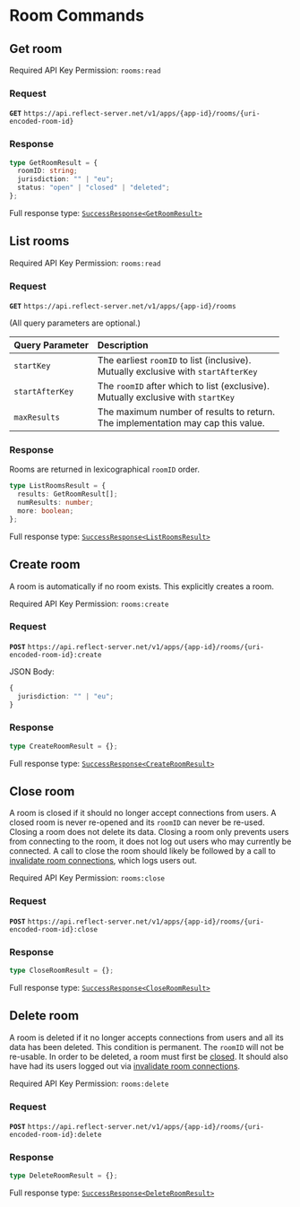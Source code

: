
# Room Commands

## Get room

<Callout emoji="🔑">Required API Key Permission: `rooms:read`</Callout>

### Request

**`GET`** `https://api.reflect-server.net/v1/apps/{app-id}/rooms/{uri-encoded-room-id}`

### Response

```typescript
type GetRoomResult = {
  roomID: string;
  jurisdiction: "" | "eu";
  status: "open" | "closed" | "deleted";
};
```

Full response type: [`SuccessResponse<GetRoomResult>`](overview#responses)

## List rooms

<Callout emoji="🔑">Required API Key Permission: `rooms:read`</Callout>

### Request

**`GET`** `https://api.reflect-server.net/v1/apps/{app-id}/rooms`

(All query parameters are optional.)

| Query Parameter | Description                                                                            |
| :-------------- | :------------------------------------------------------------------------------------- |
| `startKey`      | The earliest `roomID` to list (inclusive).<br/>Mutually exclusive with `startAfterKey` |
| `startAfterKey` | The `roomID` after which to list (exclusive).<br/>Mutually exclusive with `startKey`   |
| `maxResults`    | The maximum number of results to return.<br/>The implementation may cap this value.    |

### Response

Rooms are returned in lexicographical `roomID` order.

```typescript
type ListRoomsResult = {
  results: GetRoomResult[];
  numResults: number;
  more: boolean;
};
```

Full response type: [`SuccessResponse<ListRoomsResult>`](overview#responses)

## Create room

A room is automatically if no room exists. This explicitly creates a room.

<Callout emoji="🔑">Required API Key Permission: `rooms:create`</Callout>

### Request

**`POST`** `https://api.reflect-server.net/v1/apps/{app-id}/rooms/{uri-encoded-room-id}:create`

JSON Body:

```typescript
{
  jurisdiction: "" | "eu";
}
```

### Response

```typescript
type CreateRoomResult = {};
```

Full response type: [`SuccessResponse<CreateRoomResult>`](overview#responses)

## Close room

A room is closed if it should no longer accept connections from users.
A closed room is never re-opened and its `roomID` can never be re-used.
Closing a room does not delete its data. Closing a room only prevents users from
connecting to the room, it does not log out users who may currently be connected.
A call to close the room should likely be followed by a call to
[invalidate room connections](connections#invalidate-room-connections),
which logs users out.

<Callout emoji="🔑">Required API Key Permission: `rooms:close`</Callout>

### Request

**`POST`** `https://api.reflect-server.net/v1/apps/{app-id}/rooms/{uri-encoded-room-id}:close`

### Response

```typescript
type CloseRoomResult = {};
```

Full response type: [`SuccessResponse<CloseRoomResult>`](overview#responses)

## Delete room

A room is deleted if it no longer accepts connections from users and all its data has been deleted.
This condition is permanent. The `roomID` will not be re-usable. In order to be deleted, a room must
first be [closed](#close-room). It should also have had its users logged out via
[invalidate room connections](connections#invalidate-room-connections).

<Callout emoji="🔑">Required API Key Permission: `rooms:delete`</Callout>

### Request

**`POST`** `https://api.reflect-server.net/v1/apps/{app-id}/rooms/{uri-encoded-room-id}:delete`

### Response

```typescript
type DeleteRoomResult = {};
```

Full response type: [`SuccessResponse<DeleteRoomResult>`](overview#responses)
